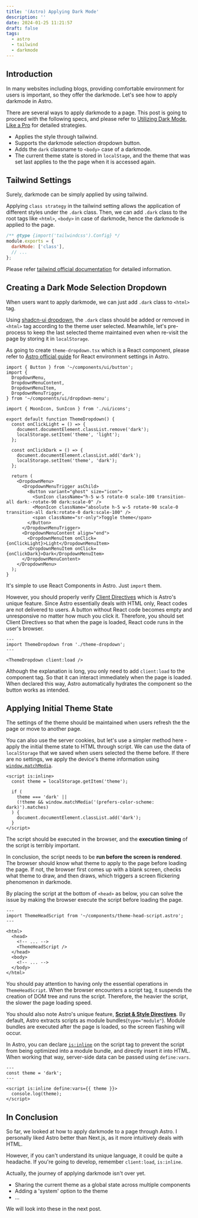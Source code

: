 ```yaml
---
title: '(Astro) Applying Dark Mode'
description: ''
date: 2024-01-25 11:21:57
draft: false
tags:
  - astro
  - tailwind
  - darkmode
---
```


## Introduction

In many websites including blogs, providing comfortable environment for users is important, so they offer the darkmode. Let's see how to apply darkmode in Astro.

There are several ways to apply darkmode to a page. This post is going to proceed with the following specs, and please refer to [Utilizing Dark Mode, Like a Pro](https://bepyan.github.io/blog/2023/darkmode) for detailed strategies.

- Applies the style through tailwind.
- Supports the darkmode selection dropdown button.
- Adds the `dark` classname to `<body>` case of a darkmode.
- The current theme state is stored in `localStage`, and the theme that was set last applies to the the page when it is accessed again.

## Tailwind Settings

Surely, darkmode can be simply applied by using tailwind.

Applying `class strategy` in the tailwind setting allows the application of different styles under the `.dark` class. Then, we can add `.dark` class to the root tags like `<html>`, `<body>` in case of darkmode, hence the darkmode is applied to the page.

```js {3} title="tailwind.config.cjs"
/** @type {import('tailwindcss').Config} */
module.exports = {
  darkMode: ['class'],
  // ...
};
```

Please refer [tailwind official documentation](https://tailwindcss.com/docs/dark-mode#toggling-dark-mode-manually) for detailed information.

## Creating a Dark Mode Selection Dropdown

When users want to apply darkmode, we can just add `.dark` class to `<html>` tag.

Using [shadcn-ui dropdown](https://ui.shadcn.com/), the `.dark` class should be added or removed in `<html>` tag according to the theme user selected. Meanwhile, let's pre-process to keep the last selected theme maintained even when re-visit the page by storing it in `localStorage`.

As going to create `theme-dropdown.tsx` which is a React component, please refer to [Astro official guide](https://docs.astro.build/en/guides/integrations-guide/react) for React environment settings in Astro.

```tsx title="components/theme-dropdown.tsx" {13,14,18,19}
import { Button } from '~/components/ui/button';
import {
  DropdownMenu,
  DropdownMenuContent,
  DropdownMenuItem,
  DropdownMenuTrigger,
} from '~/components/ui/dropdown-menu';

import { MoonIcon, SunIcon } from './ui/icons';

export default function ThemeDropdown() {
  const onClickLight = () => {
    document.documentElement.classList.remove('dark');
    localStorage.setItem('theme', 'light');
  };

  const onClickDark = () => {
    document.documentElement.classList.add('dark');
    localStorage.setItem('theme', 'dark');
  };

  return (
    <DropdownMenu>
      <DropdownMenuTrigger asChild>
        <Button variant="ghost" size="icon">
          <SunIcon className="h-5 w-5 rotate-0 scale-100 transition-all dark:-rotate-90 dark:scale-0" />
          <MoonIcon className="absolute h-5 w-5 rotate-90 scale-0 transition-all dark:rotate-0 dark:scale-100" />
          <span className="sr-only">Toggle theme</span>
        </Button>
      </DropdownMenuTrigger>
      <DropdownMenuContent align="end">
        <DropdownMenuItem onClick={onClickLight}>Light</DropdownMenuItem>
        <DropdownMenuItem onClick={onClickDark}>Dark</DropdownMenuItem>
      </DropdownMenuContent>
    </DropdownMenu>
  );
}
```

It's simple to use React Components in Astro.
Just `import` them.

However, you should properly verify [Client Directives](https://docs.astro.build/en/reference/directives-reference/#client-directives) which is Astro's unique feature. Since Astro essentially deals with HTML only, React codes are not delivered to users. A button without React code becomes empty and unresponsive no matter how much you click it. Therefore, you should set Client Directives so that when the page is loaded, React code runs in the user's browser.

```astro /client:load/#v
---
import ThemeDropdown from './theme-dropdown';
---

<ThemeDropdown client:load />
```

Although the explanation is long, you only need to add `client:load` to the component tag. So that it can interact immediately when the page is loaded. When declared this way, Astro automatically hydrates the component so the button works as intended.

## Applying Initial Theme State

The settings of the theme should be maintained when users refresh the the page or move to another page.

You can also use the server cookies, but let's use a simpler method here - apply the initial theme state to HTML through script. We can use the data of `localStorage` that we saved when users selected the theme before. If there are no settings, we apply the device's theme information using [`window.matchMedia`](https://developer.mozilla.org/ko/docs/Web/API/Window/matchMedia).

```astro title="theme-head-script.astro"
<script is:inline>
  const theme = localStorage.getItem('theme');

  if (
    theme === 'dark' ||
    (!theme && window.matchMedia('(prefers-color-scheme: dark)').matches)
  ) {
    document.documentElement.classList.add('dark');
  }
</script>
```

The script should be executed in the browser, and the **execution timing** of the script is terribly important.

In conclusion, the script needs to be **run before the screen is rendered**.
The browser should know what theme to apply to the page before loading the page. If not, the browser first comes up with a blank screen, checks what theme to draw, and then draws, which triggers a screen flickering phenomenon in darkmode.

By placing the script at the bottom of `<head>` as below, you can solve the issue by making the browser execute the script before loading the page.

```astro {8}
---
import ThemeHeadScript from '~/components/theme-head-script.astro';
---

<html>
  <head>
    <!-- ... -->
    <ThemeHeadScript />
  </head>
  <body>
    <!-- ... -->
  </body>
</html>
```

You should pay attention to having only the essential operations in `ThemeHeadScript`. When the browser encounters a script tag, it suspends the creation of DOM tree and runs the script. Therefore, the heavier the script, the slower the page loading speed.

You should also note Astro's unique feature, [**Script & Style Directives**](https://docs.astro.build/en/reference/directives-reference/#script--style-directives). By default, Astro extracts scripts as module bundles(`type="module"`). Module bundles are executed after the page is loaded, so the screen flashing will occur.

In Astro, you can declare [`is:inline`](https://docs.astro.build/en/reference/directives-reference/#isinline) on the script tag to prevent the script from being optimized into a module bundle, and directly insert it into HTML. When working that way, server-side data can be passed using `define:vars`.

```astro title="theme-head-script.astro" /is:inline/#v
---
const theme = 'dark';
---

<script is:inline define:vars={{ theme }}>
  console.log(theme);
</script>
```

## In Conclusion

So far, we looked at how to apply darkmode to a page through Astro. I personally liked Astro better than Next.js, as it more intuitively deals with HTML.

However, if you can't understand its unique language, it could be quite a headache. If you're going to develop, remember `client:load`, `is:inline`.

Actually, the journey of applying darkmode isn't over yet.

- Sharing the current theme as a global state across multiple components
- Adding a 'system' option to the theme
- ...

We will look into these in the next post.
